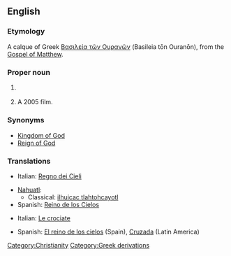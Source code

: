 ==English==
{{wikipedia|Kingdom of God|mul=Kingdom of Heaven (film)}}

===Etymology===
A calque of Greek [[Βασιλεία τῶν Ουρανῶν]] (Basileia tōn Ouranōn), from the [[w:Gospel of Matthew|Gospel of Matthew]].

===Proper noun===
{{en-proper-noun|sg=[[kingdom|Kingdom]] [[of]] [[heaven|Heaven]]}}

# {{christianity}} {{stub}}
# A 2005 film.

===Synonyms===
* [[Kingdom of God]]
* [[Reign of God]]

===Translations===
{{rfc-level|Translations at L3+ (AutoFormat would have corrected level of Synonyms)}}
{{trans-top|Christian concept}}
* Italian: [[Regno dei Cieli]]
{{trans-mid}}
* [[Nahuatl]]:
** Classical: [[ilhuicac tlahtohcayotl]]
* Spanish: [[Reino de los Cielos]]
{{trans-bottom}}
{{trans-top|film}}
* Italian: [[Le crociate]]
{{trans-mid}}
* Spanish: [[El reino de los cielos]] (Spain), [[Cruzada]] (Latin America)
{{trans-bottom}}

[[Category:Christianity]]
[[Category:Greek derivations]]